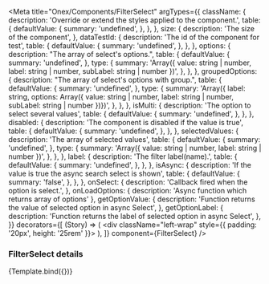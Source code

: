 

<Meta
  title="Onex/Components/FilterSelect"
  argTypes={{
    className: {
      description: 'Override or extend the styles applied to the component.',
      table: {
        defaultValue: {
          summary: 'undefined',
        },
      },
    },
    size: {
      description: 'The size of the component',
    },
    dataTestId: {
      description: 'The id of the component for test',
      table: {
        defaultValue: {
          summary: 'undefined',
        },
      },
    },
    options: {
      description: "The array of select's options.",
      table: {
        defaultValue: {
          summary: 'undefined',
        },
        type: {
          summary:
            'Array({ value: string | number, label: string | number, subLabel: string | number })',
        },
      },
    },
    groupedOptions: {
      description: "The array of select's options with group.",
      table: {
        defaultValue: {
          summary: 'undefined',
        },
        type: {
          summary:
            'Array({ label: string, options: Array({ value: string | number, label: string | number, subLabel: string | number })})',
        },
      },
    },
    isMulti: {
      description: 'The option to select several values',
      table: {
        defaultValue: {
          summary: 'undefined',
        },
      },
    },
    disabled: {
      description: 'The component is disabled if the value is true',
      table: {
        defaultValue: {
          summary: 'undefined',
        },
      },
    },
    selectedValues: {
      description: 'The array of selected values',
      table: {
        defaultValue: {
          summary: 'undefined',
        },
        type: {
          summary: 'Array({ value: string | number, label: string | number })',
        },
      },
    },
    label: {
      description: 'The filter label(name).',
      table: {
        defaultValue: {
          summary: 'undefined',
        },
      },
    },
    isAsync: {
      description: 'If the value is true the async search select is shown',
      table: {
        defaultValue: {
          summary: 'false',
        },
      },
    },
    onSelect: {
      description: 'Callback fired when the option is select.',
    },
    onLoadOptions: { description: 'Async function which returns array of options' },
    getOptionValue: {
      description: 'Function returns the value of selected option in async Select',
    },
    getOptionLabel: {
      description: 'Function returns the label of selected option in async Select',
    },
  }}
  decorators={[
    (Story) => (
      <div className="left-wrap" style={{ padding: '20px', height: '25rem' }}>
        <Story />
      </div>
    ),
  ]}
  component={FilterSelect}
/>


### FilterSelect details

<Canvas>
  <Story
    name="Demo"
    padding="10px"
    args={{
      label: 'Filter',
      size: 'md',
      className: 'filter-select-demo',
      dataTestId: 'filter-select-demo',
      groupedOptions: [
        {
          label: 'AstraZeneca',
          options: [
            { value: 'ClinicalEval', label: 'Clinical and Radiological Evaluation of Patients With fnjknkjnjknkj' },
            { value: 'CulinaryMedicine', label: 'Culinary Medicine vs. Nutrition Education in Diabets' },
          ],
        },
        {
          label: 'Sweet',
          options: [
            { value: 'chocolate1', label: 'Chocolate' },
            { value: 'strawberry1', label: 'Strawberry' },
            { value: 'vanilla1', label: 'Vanilla' },
          ],
        },
      ],
      options: [
        { value: 'brazil', label: 'Brazil' },
        { value: 'colombia', label: 'Colombia' },
        { value: 'poland', label: 'Poland' },
        { value: 'portugal', label: 'Portugal' },
        { value: 'spain', label: 'Spain' },
      ],
      isMulti: true,
      selectedValues: [],
    }}
  >
    {Template.bind({})}
  </Story>
</Canvas>

<ArgsTable story="Demo" />

